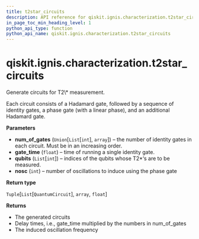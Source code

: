 ```yaml
---
title: t2star_circuits
description: API reference for qiskit.ignis.characterization.t2star_circuits
in_page_toc_min_heading_level: 1
python_api_type: function
python_api_name: qiskit.ignis.characterization.t2star_circuits
---
```


# qiskit.ignis.characterization.t2star\_circuits

<Function id="qiskit.ignis.characterization.t2star_circuits" github="https://github.com/qiskit-community/qiskit-ignis/tree/stable/0.6/qiskit/ignis/characterization/coherence/circuits.py" signature="t2star_circuits(num_of_gates, gate_time, qubits, nosc=0)">
  Generate circuits for T2\* measurement.

  Each circuit consists of a Hadamard gate, followed by a sequence of identity gates, a phase gate (with a linear phase), and an additional Hadamard gate.

  **Parameters**

  *   **num\_of\_gates** (`Union`\[`List`\[`int`], `array`]) – the number of identity gates in each circuit. Must be in an increasing order.
  *   **gate\_time** (`float`) – time of running a single identity gate.
  *   **qubits** (`List`\[`int`]) – indices of the qubits whose T2\*‘s are to be measured.
  *   **nosc** (`int`) – number of oscillations to induce using the phase gate

  **Return type**

  `Tuple`\[`List`\[`QuantumCircuit`], `array`, `float`]

  **Returns**

  *   The generated circuits
  *   Delay times, i.e., gate\_time multiplied by the numbers in num\_of\_gates
  *   The induced oscillation frequency
</Function>

